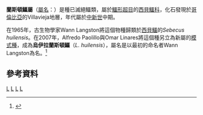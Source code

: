 {{Automatic taxobox
| taxon = Langstonia
| authority = Paolillo & Linares, 2007
| fossil_range = [[中新世|中新世]]中期，{{fossil range|13|12}}
| image = [[File:Langstonia_skeleton.svg|260px]]
| image_caption = 蘭斯頓鱷的骨骼重建圖，棕色區域為已發現部位。
| type_species = '''烏伊拉蘭斯頓鱷<br />''Langstonia huilensis'''''
| type_species_authority = ([[Wann_Langston,_Jr.|Langston]], 1965)
}}

'''蘭斯頓鱷屬'''（[[學名|屬名]]：{{lang|la|''Langstonia''}}）是種已滅絕鱷類，屬於[[鱷形超目|鱷形超目]]的[[西貝鱷科|西貝鱷科]]，化石發現於[[哥倫比亞|哥倫比亞]]的Villavieja地層，年代屬於[[中新世|中新世]]中期。

在1965年，古生物學家Wann Langston將這個物種歸類於[[西貝鱷|西貝鱷]]的''Sebecus huilensis''。在2007年，Alfredo Paolillo與Omar Linares將這個種另立為新屬的[[模式種|模式種]]，成為'''烏伊拉蘭斯頓鱷'''（''L. huilensis''），屬名是以最初的命名者Wann Langston為名。<ref name=APOL07>{{cite journal|last=Paolillo|first=Alfredo|coauthors=and Linares, Omar J.|date=2007|title=Nuevos cocodrilos Sebecosuchia del Cenozoico Suramericano (Mesosuchia: Crocodylia)|journal=Paleobiologia Neotropical|volume=3|pages=1–25|url=http://www.paleobio.labb.usb.ve/Paleobio03.pdf|accessdate=2009-02-15|format=PDF|language=es|archive-date=2009-03-03|archive-url=https://web.archive.org/web/20090303221605/http://www.paleobio.labb.usb.ve/Paleobio03.pdf|dead-url=yes}}</ref>

==參考資料==
{{reflist}}

{{Crocodilia-stub}} 
{{Paleo-reptile-stub}}
{{諾托鱷亞目|S.}}
{{Taxonbar}}
[[Category:中新世爬行動物|L]]
[[Category:鱷形超目|L]]
[[Category:中新世鱷形類|L]]
[[Category:2007年描述的分类群|L]]